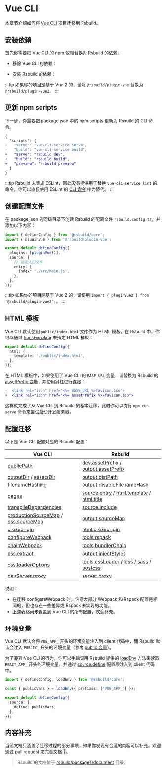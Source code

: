 # Vue CLI

本章节介绍如何将 [Vue CLI](https://github.com/vuejs/vue-cli) 项目迁移到 Rsbuild。

## 安装依赖

首先你需要把 Vue CLI 的 npm 依赖替换为 Rsbuild 的依赖。


- 移除 Vue CLI 的依赖：

<PackageManagerTabs command="remove @vue/cli-service @vue/cli-plugin-babel @vue/cli-plugin-eslint core-js" />

- 安装 Rsbuild 的依赖：

<PackageManagerTabs command="add @rsbuild/core @rsbuild/plugin-vue -D" />

:::tip
如果你的项目是基于 Vue 2 的，请将 `@rsbuild/plugin-vue` 替换为 `@rsbuild/plugin-vue2`。
:::

## 更新 npm scripts

下一步，你需要把 package.json 中的 npm scripts 更新为 Rsbuild 的 CLI 命令。

```diff title="package.json"
{
  "scripts": {
-   "serve": "vue-cli-service serve",
-   "build": "vue-cli-service build",
+   "serve": "rsbuild dev",
+   "build": "rsbuild build",
+   "preview": "rsbuild preview"
  }
}
```

:::tip
Rsbuild 未集成 ESLint，因此没有提供用于替换 `vue-cli-service lint` 的命令，你可以直接使用 ESLint 的 [CLI 命令](https://eslint.org/docs/latest/use/command-line-interface) 作为替代。
:::

## 创建配置文件

在 package.json 的同级目录下创建 Rsbuild 的配置文件 `rsbuild.config.ts`，并添加以下内容：

```ts title="rsbuild.config.ts"
import { defineConfig } from '@rsbuild/core';
import { pluginVue } from '@rsbuild/plugin-vue';

export default defineConfig({
  plugins: [pluginVue()],
  source: {
    // 指定入口文件
    entry: {
      index: './src/main.js',
    },
  },
});
```

:::tip
如果你的项目是基于 Vue 2 的，请使用 `import { pluginVue2 } from '@rsbuild/plugin-vue2';`。
:::

## HTML 模板

Vue CLI 默认使用 `public/index.html` 文件作为 HTML 模板。在 Rsbuild 中，你可以通过 [html.template](/config/html/template) 来指定 HTML 模板：

```ts title="rsbuild.config.ts"
export default defineConfig({
  html: {
    template: './public/index.html',
  },
});
```

在 HTML 模板中，如果使用了 Vue CLI 的 `BASE_URL` 变量，请替换为 Rsbuild 的 [assetPrefix 变量](/config/html/template-parameters)，并使用斜杠进行连接：

```diff
-  <link rel="icon" href="<%= BASE_URL %>favicon.ico">
+  <link rel="icon" href="<%= assetPrefix %>/favicon.ico">
```

这样就完成了从 Vue CLI 到 Rsbuild 的基本迁移，此时你可以执行 `npm run serve` 命令来尝试启动开发服务器。

## 配置迁移

以下是 Vue CLI 配置对应的 Rsbuild 配置：

| Vue CLI                                                                                                                                 | Rsbuild                                                                                                                                  |
| --------------------------------------------------------------------------------------------------------------------------------------- | ---------------------------------------------------------------------------------------------------------------------------------------- |
| [publicPath](https://cli.vuejs.org/config/#publicpath)                                                                                  | [dev.assetPrefix](/config/dev/asset-prefix) / [output.assetPrefix](/config/output/asset-prefix)                                          |
| [outputDir](https://cli.vuejs.org/config/#outputdir) / [assetsDir](https://cli.vuejs.org/config/#assetsdir)                             | [output.distPath](/config/output/dist-path)                                                                                              |
| [filenameHashing](https://cli.vuejs.org/config/#filenamehashing)                                                                        | [output.disableFilenameHash](/config/output/disable-filename-hash)                                                                       |
| [pages](https://cli.vuejs.org/config/#pages)                                                                                            | [source.entry](/config/source/entry) / [html.template](/config/html/template) / [html.title](/config/html/title)                         |
| [transpileDependencies](https://cli.vuejs.org/config/#transpiledependencies)                                                            | [source.include](/config/source/include)                                                                                                 |
| [productionSourceMap](https://cli.vuejs.org/config/#productionsourcemap) / [css.sourceMap](https://cli.vuejs.org/config/#css-sourcemap) | [output.sourceMap](/config/output/source-map)                                                                                            |
| [crossorigin](https://cli.vuejs.org/config/#crossorigin)                                                                                | [html.crossorigin](/config/html/crossorigin)                                                                                             |
| [configureWebpack](https://cli.vuejs.org/config/#configurewebpack)                                                                      | [tools.rspack](/config/tools/rspack)                                                                                                     |
| [chainWebpack](https://cli.vuejs.org/config/#chainwebpack)                                                                              | [tools.bundlerChain](/config/tools/bundler-chain)                                                                                        |
| [css.extract](https://cli.vuejs.org/config/#css-extract)                                                                                | [output.injectStyles](/config/output/inject-styles)                                                                                      |
| [css.loaderOptions](https://cli.vuejs.org/config/#css-loaderoptions)                                                                    | [tools.cssLoader](/config/tools/css-loader) / [less](/config/tools/less) / [sass](/config/tools/sass) / [postcss](/config/tools/postcss) |
| [devServer.proxy](https://cli.vuejs.org/config/#devserver-proxy)                                                                        | [server.proxy](/config/server/proxy)                                                                                                     |

说明：

- 在迁移 configureWebpack 时，注意大部分 Webpack 和 Rspack 配置是相同的，但也存在一些差异或 Rspack 未实现的功能。
- 上述表格尚未覆盖到 Vue CLI 的所有配置，欢迎补充。

## 环境变量

Vue CLI 默认会将 `VUE_APP_` 开头的环境变量注入到 client 代码中，而 Rsbuild 默认会注入 `PUBLIC_` 开头的环境变量（参考 [public 变量](/guide/advanced/env-vars#public-变量)）。

为了兼容 Vue CLI 的行为，你可以手动调用 Rsbuild 提供的 [loadEnv](/api/javascript-api/core#loadenv) 方法来读取 `REACT_APP_` 开头的环境变量，并通过 [source.define](/config/source/define) 配置项注入到 client 代码中。

```ts title="rsbuild.config.ts"
import { defineConfig, loadEnv } from '@rsbuild/core';

const { publicVars } = loadEnv({ prefixes: ['VUE_APP_'] });

export default defineConfig({
  source: {
    define: publicVars,
  },
});
```

## 内容补充

当前文档只涵盖了迁移过程的部分事项，如果你发现有合适的内容可以补充，欢迎通过 pull request 来完善文档 🤝。

> Rsbuild 的文档位于 [rsbuild/packages/document](https://github.com/web-infra-dev/rsbuild/tree/main/packages/document) 目录。
